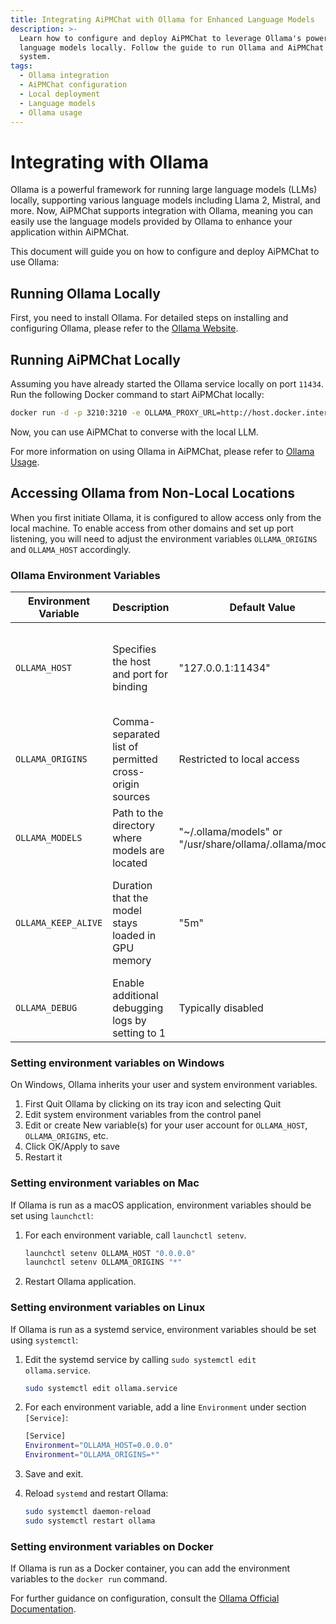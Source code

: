 ```yaml
---
title: Integrating AiPMChat with Ollama for Enhanced Language Models
description: >-
  Learn how to configure and deploy AiPMChat to leverage Ollama's powerful
  language models locally. Follow the guide to run Ollama and AiPMChat on your
  system.
tags:
  - Ollama integration
  - AiPMChat configuration
  - Local deployment
  - Language models
  - Ollama usage
---
```


# Integrating with Ollama

Ollama is a powerful framework for running large language models (LLMs) locally, supporting various language models including Llama 2, Mistral, and more. Now, AiPMChat supports integration with Ollama, meaning you can easily use the language models provided by Ollama to enhance your application within AiPMChat.

This document will guide you on how to configure and deploy AiPMChat to use Ollama:

## Running Ollama Locally

First, you need to install Ollama. For detailed steps on installing and configuring Ollama, please refer to the [Ollama Website](https://ollama.com).

## Running AiPMChat Locally

Assuming you have already started the Ollama service locally on port `11434`. Run the following Docker command to start AiPMChat locally:

```bash
docker run -d -p 3210:3210 -e OLLAMA_PROXY_URL=http://host.docker.internal:11434/v1 lobehub/lobe-chat
```

Now, you can use AiPMChat to converse with the local LLM.

For more information on using Ollama in AiPMChat, please refer to [Ollama Usage](/docs/usage/providers/ollama).

## Accessing Ollama from Non-Local Locations

When you first initiate Ollama, it is configured to allow access only from the local machine. To enable access from other domains and set up port listening, you will need to adjust the environment variables `OLLAMA_ORIGINS` and `OLLAMA_HOST` accordingly.

### Ollama Environment Variables

| Environment Variable | Description | Default Value | Additional Information |
| --- | --- | --- | --- |
| `OLLAMA_HOST` | Specifies the host and port for binding | "127.0.0.1:11434" | Use "0.0.0.0:port" to make the service accessible from any machine |
| `OLLAMA_ORIGINS` | Comma-separated list of permitted cross-origin sources | Restricted to local access | Set to "\*" to avoid CORS, please set on demand |
| `OLLAMA_MODELS` | Path to the directory where models are located | "~/.ollama/models" or "/usr/share/ollama/.ollama/models" | Can be customized based on requirements |
| `OLLAMA_KEEP_ALIVE` | Duration that the model stays loaded in GPU memory | "5m" | Dynamically loading and unloading models can reduce GPU load but may increase disk I/O |
| `OLLAMA_DEBUG` | Enable additional debugging logs by setting to 1 | Typically disabled |  |

### Setting environment variables on Windows

On Windows, Ollama inherits your user and system environment variables.

1. First Quit Ollama by clicking on its tray icon and selecting Quit
2. Edit system environment variables from the control panel
3. Edit or create New variable(s) for your user account for `OLLAMA_HOST`, `OLLAMA_ORIGINS`, etc.
4. Click OK/Apply to save
5. Restart it

### Setting environment variables on Mac

If Ollama is run as a macOS application, environment variables should be set using `launchctl`:

1. For each environment variable, call `launchctl setenv`.

   ```bash
   launchctl setenv OLLAMA_HOST "0.0.0.0"
   launchctl setenv OLLAMA_ORIGINS "*"
   ```

2. Restart Ollama application.

### Setting environment variables on Linux

If Ollama is run as a systemd service, environment variables should be set using `systemctl`:

1. Edit the systemd service by calling `sudo systemctl edit ollama.service`.

   ```bash
   sudo systemctl edit ollama.service
   ```

2. For each environment variable, add a line `Environment` under section `[Service]`:

   ```bash
   [Service]
   Environment="OLLAMA_HOST=0.0.0.0"
   Environment="OLLAMA_ORIGINS=*"
   ```

3. Save and exit.
4. Reload `systemd` and restart Ollama:

   ```bash
   sudo systemctl daemon-reload
   sudo systemctl restart ollama
   ```

### Setting environment variables on Docker

If Ollama is run as a Docker container, you can add the environment variables to the `docker run` command.

For further guidance on configuration, consult the [Ollama Official Documentation](https://github.com/ollama/ollama/blob/main/docs/faq.md#how-do-i-configure-ollama-server).
